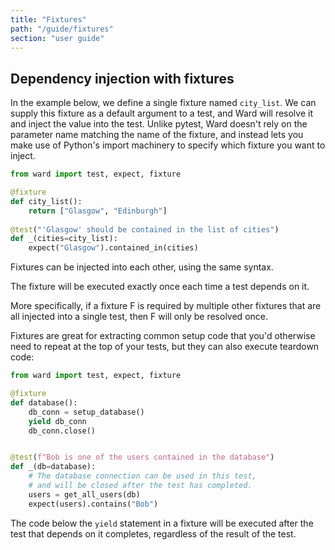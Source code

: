 ```yaml
---
title: "Fixtures"
path: "/guide/fixtures"
section: "user guide"
---
```

## Dependency injection with fixtures

In the example below, we define a single fixture named `city_list`.
We can supply this fixture as a default argument to a test, and Ward will resolve
it and inject the value into the test. Unlike pytest, Ward doesn't rely
on the parameter name matching the name of the fixture, and instead lets you make
use of Python's import machinery to specify which fixture you want to
inject.

```python
from ward import test, expect, fixture

@fixture
def city_list():
    return ["Glasgow", "Edinburgh"]
    
@test("'Glasgow' should be contained in the list of cities")
def _(cities=city_list):
    expect("Glasgow").contained_in(cities)
```

Fixtures can be injected into each other, using the same syntax.

The fixture will be executed exactly once each time a test depends on it. 

More specifically, if a fixture F is required by multiple other fixtures that are all injected into a single
test, then F will only be resolved once.

Fixtures are great for extracting common setup code that you'd otherwise need to repeat at the top of your tests, 
but they can also execute teardown code:

```python
from ward import test, expect, fixture

@fixture
def database():
    db_conn = setup_database()
    yield db_conn
    db_conn.close()


@test(f"Bob is one of the users contained in the database")
def _(db=database):
    # The database connection can be used in this test,
    # and will be closed after the test has completed.
    users = get_all_users(db)
    expect(users).contains("Bob")
```

The code below the `yield` statement in a fixture will be executed after the test that depends on it completes,
regardless of the result of the test. 